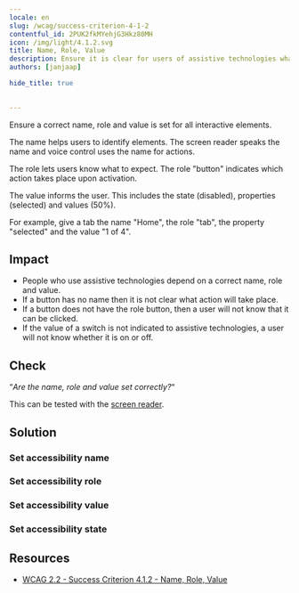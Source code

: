 ```yaml
---
locale: en
slug: /wcag/success-criterion-4-1-2
contentful_id: 2PUK2fkMYehjG3Hkz80MH
icon: /img/light/4.1.2.svg
title: Name, Role, Value
description: Ensure it is clear for users of assistive technologies what actions can be performed.
authors: [janjaap]

hide_title: true

	
---
```


<Hero
  title="Name, Role, Value"
  icon="/img/light/4.1.2.svg"
  prefix="Success Criterion 4.1.2"
  suffix="Level A"
/>

Ensure a correct name, role and value is set for all interactive elements.

The name helps users to identify elements. The screen reader speaks the name and voice control uses the name for actions.

The role lets users know what to expect. The role "button" indicates which action takes place upon activation.

The value informs the user. This includes the state (disabled), properties (selected) and values (50%).

For example, give a tab the name "Home", the role "tab", the property "selected" and the value "1 of 4".

## Impact

- People who use assistive technologies depend on a correct name, role and value.
- If a button has no name then it is not clear what action will take place.
- If a button does not have the role button, then a user will not know that it can be clicked.
- If the value of a switch is not indicated to assistive technologies, a user will not know whether it is on or off.

## Check

“*Are the name, role and value set correctly?*“

This can be tested with the [screen reader](/en/stats/screen-reader).

## Solution

### Set accessibility name

<CodeSample id="accessibility-name" locale="en"/>

### Set accessibility role

<CodeSample id="accessibility-role" locale="en"/>

### Set accessibility value

<CodeSample id="accessibility-value" locale="en"/>

### Set accessibility state

<CodeSample id="accessibility-state" locale="en"/>

## Resources

- [WCAG 2.2 - Success Criterion 4.1.2 - Name, Role, Value](https://www.w3.org/TR/WCAG22/#name-role-value)